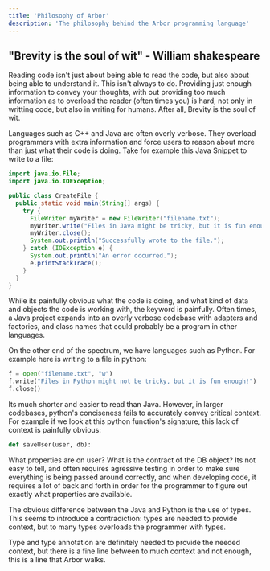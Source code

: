 ```yaml
---
title: 'Philosophy of Arbor'
description: 'The philosophy behind the Arbor programming language'
---
```


## "Brevity is the soul of wit" - William shakespeare

Reading code isn't just about being able to read the code, but also about being able to understand it. This isn't always to do. Providing just enough information to convey your thoughts, with out providing too much information as to overload the reader (often times you) is hard, not only in writting code, but also in writing for humans. After all, Brevity is the soul of wit. 

Languages such as C++ and Java are often overly verbose. They overload programmers with extra information and force users to reason about more than just what their code is doing. Take for example this Java Snippet to write to a file: 

```java
import java.io.File;
import java.io.IOException;

public class CreateFile {
  public static void main(String[] args) {
    try {
      FileWriter myWriter = new FileWriter("filename.txt");
      myWriter.write("Files in Java might be tricky, but it is fun enough!");
      myWriter.close();
      System.out.println("Successfully wrote to the file.");
    } catch (IOException e) {
      System.out.println("An error occurred.");
      e.printStackTrace();
    }
  }
}
```

While its painfully obvious what the code is doing, and what kind of data and objects the code is working with, the keyword is painfully. Often times, a Java project expands into an overly verbose codebase with adapters and factories, and class names that could probably be a program in other languages.

On the other end of the spectrum, we have languages such as Python. For example here is writing to a file in python: 

```python
f = open("filename.txt", "w")
f.write("Files in Python might not be tricky, but it is fun enough!")
f.close()
```

Its much shorter and easier to read than Java. However, in larger codebases, python's conciseness fails to accurately convey critical context. For example if we look at this python function's signature, this lack of context is painfully obvious: 

```python
def saveUser(user, db): 
```

What properties are on user? What is the contract of the DB object? Its not easy to tell, and often requires agressive testing in order to make sure everything is being passed around correctly, and when developing code, it requires a lot of back and forth in order for the programmer to figure out exactly what properties are available.

The obvious difference between the Java and Python is the use of types. This seems to introduce a contradiction: types are needed to provide context, but to many types overloads the programmer with types.

Type and type annotation are definitely needed to provide the needed context, but there is a fine line between to much context and not enough, this is a line that Arbor walks.
